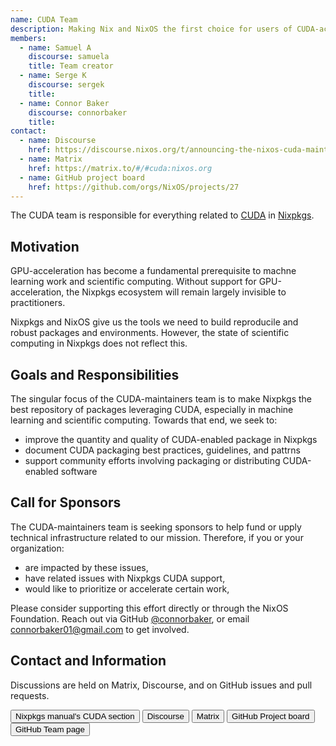 ```yaml
---
name: CUDA Team
description: Making Nix and NixOS the first choice for users of CUDA-accelerated software.
members:
  - name: Samuel A
    discourse: samuela
    title: Team creator
  - name: Serge K
    discourse: sergek
    title:
  - name: Connor Baker
    discourse: connorbaker
    title:
contact:
  - name: Discourse
    href: https://discourse.nixos.org/t/announcing-the-nixos-cuda-maintainers-team-and-a-call-for-maintainers/18074
  - name: Matrix
    href: https://matrix.to/#/#cuda:nixos.org
  - name: GitHub project board
    href: https://github.com/orgs/NixOS/projects/27
---
```


The CUDA team is responsible for everything related to
[CUDA](https://developer.nvidia.com/cuda-zone) in
[Nixpkgs](https://github.com/NixOS/nixpkgs).

## Motivation

GPU-acceleration has become a fundamental prerequisite to machne learning work
and scientific computing. Without support for GPU-acceleration, the Nixpkgs
ecosystem will remain largely invisible to practitioners.

Nixpkgs and NixOS give us the tools we need to build reproducile and robust
packages and environments. However, the state of scientific computing in
Nixpkgs does not reflect this.

## Goals and Responsibilities

The singular focus of the CUDA-maintainers team is to make Nixpkgs the best
repository of packages leveraging CUDA, especially in machine learning and
scientific computing. Towards that end, we seek to:

- improve the quantity and quality of CUDA-enabled package in Nixpkgs
- document CUDA packaging best practices, guidelines, and pattrns
- support community efforts involving packaging or distributing CUDA-enabled
  software

## Call for Sponsors

The CUDA-maintainers team is seeking sponsors to help fund or upply technical
infrastructure related to our mission. Therefore, if you or your organization:

- are impacted by these issues,
- have related issues with Nixpkgs CUDA support,
- would like to prioritize or accelerate certain work,

Please consider supporting this effort directly or through the NixOS Foundation.
Reach out via GitHub [@connorbaker](https://github.com/connorbaker), or email
connorbaker01@gmail.com to get involved.

## Contact and Information

Discussions are held on Matrix, Discourse, and on GitHub issues and pull
requests.


<div class="flex flex-wrap gap-4">
  <Button
    href="https://nixos.org/manual/nixpkgs/unstable/#cuda"
    color="semidarkblue"
    size="sm"
  >
    Nixpkgs manual's CUDA section
  </Button>
  <Button
    href="https://discourse.nixos.org/t/announcing-the-nixos-cuda-maintainers-team-and-a-call-for-maintainers/18074"
    color="semidarkblue"
    size="sm"
  >
    Discourse
  </Button>
  <Button
    href="https://matrix.to/#/#cuda:nixos.org"
    color="semidarkblue"
    size="sm"
  >
    Matrix
  </Button>
  <Button
    href="https://github.com/orgs/NixOS/projects/27"
    color="semidarkblue"
    size="sm"
  >
    GitHub Project board
  </Button>
  <Button
    href="https://github.com/orgs/NixOS/teams/cuda-maintainers"
    color="semidarkblue"
    size="sm"
  >
    GitHub Team page
  </Button>
</div>
